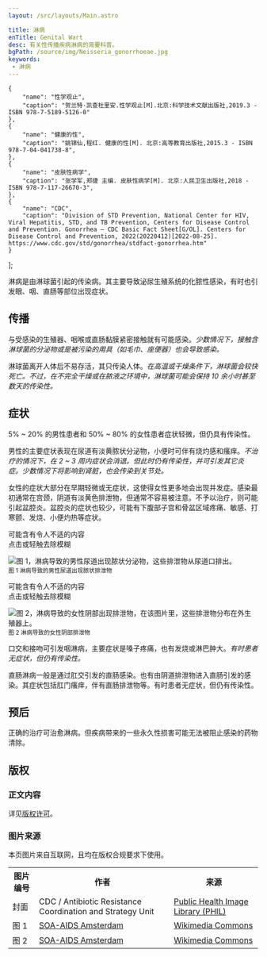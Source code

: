 ```yaml
---
layout: /src/layouts/Main.astro

title: 淋病
enTitle: Genital Wart
desc: 有关性传播疾病淋病的简要科普。
bgPath: /source/img/Neisseria_gonorrhoeae.jpg
keywords: 
 - 淋病
---
```



    {
        "name": "性学观止",
        "caption": "贺兰特·凯查杜里安.性学观止[M].北京:科学技术文献出版社,2019.3 - ISBN 978-7-5189-5126-0"
    },
    {
        "name": "健康的性",
        "caption": "姚锦仙,程红. 健康的性[M]. 北京:高等教育出版社,2015.3 - ISBN 978-7-04-041738-8",
    },
    {
        "name": "皮肤性病学",
        "caption": "张学军,郑捷 主编. 皮肤性病学[M]. 北京:人民卫生出版社,2018 - ISBN 978-7-117-26670-3",
    },
    {
        "name": "CDC",
        "caption": "Division of STD Prevention, National Center for HIV, Viral Hepatitis, STD, and TB Prevention, Centers for Disease Control and Prevention. Gonorrhea – CDC Basic Fact Sheet[G/OL]. Centers for Disease Control and Prevention, 2022(20220412)[2022-08-25]. https://www.cdc.gov/std/gonorrhea/stdfact-gonorrhea.htm"
    }
];

淋病是由淋球菌引起的传染病。其主要导致泌尿生殖系统的化脓性感染，有时也引发眼、咽、直肠等部位出现症状。<Cite citeName='性学观止' citeList={citeList}/><Cite citeName='皮肤性病学' citeList={citeList}/>

传播
--

与受感染的生殖器、咽喉或直肠黏膜紧密接触就有可能感染。<Cite citeName='性学观止' citeList={citeList}/>少数情况下，接触含淋球菌的分泌物或是被污染的用具（如毛巾、座便器）也会导致感染。<Cite citeName='健康的性' citeList={citeList}/><Cite citeName='皮肤性病学' citeList={citeList}/>

淋球菌离开人体后不易存活，其只传染人体。<Cite citeName='性学观止' citeList={citeList}/>在高温或干燥条件下，淋球菌会较快死亡。不过，在不完全干燥或在脓液之环境中，淋球菌可能会保持 10 余小时甚至数天的传染性。<Cite citeName='皮肤性病学' citeList={citeList}/>

症状
--

5% ~ 20% 的男性患者和 50% ~ 80% 的女性患者症状轻微，但仍具有传染性。

男性的主要症状表现在尿道有淡黄脓状分泌物，小便时可伴有烧灼感和瘙痒。<Cite citeName='性学观止' citeList={citeList}/>不治疗的情况下，在 2 ~ 3 周内症状会消退。<Cite citeName='健康的性' citeList={citeList}/>但此时仍有传染性，并可引发其它炎症。少数情况下将影响到肾脏，也会传染到关节处。<Cite citeName='性学观止' citeList={citeList}/>

女性的症状大部分在早期轻微或无症状，这使得女性更多地会出现并发症。感染最初通常在宫颈，阴道有淡黄色排泄物，但通常不容易被注意。不予以治疗，则可能引起盆腔炎。盆腔炎的症状也较少，可能有下腹部子宫和骨盆区域疼痛、敏感、打寒颤、发烧、小便灼热等症状。<Cite citeName='性学观止' citeList={citeList}/><Cite citeName='健康的性' citeList={citeList}/><Cite citeName='CDC' citeList={citeList}/>

<div class="row show">
<div class="col-md-6 img-box">
    <div class="click-to-show">
    <p class="text-hover-img">可能含有令人不适的内容<br/>点击或轻触去除模糊</p>
    <img loading="lazy" src="/source/img/SOA-gonorroe-male.jpg" class="img-thumbnail thumb show-after-click" alt="图 1，淋病导致的男性尿道出现脓状分泌物，这些排泄物从尿道口排出。"/>
    <br/><small>图 1 淋病导致的男性尿道出现脓状排泄物</small>
    </div>
</div>
<div class="col-md-6 img-box">
    <div class="click-to-show">
    <p class="text-hover-img">可能含有令人不适的内容<br/>点击或轻触去除模糊</p>
    <img loading="lazy" src="/source/img/SOA-gonorroe-female.jpg" class="img-thumbnail thumb show-after-click" alt="图 2，淋病导致的女性阴部出现排泄物，在该图片里，这些排泄物分布在外生殖器上。"/>
    <br/><small>图 2 淋病导致的女性阴部排泄物</small>
    </div>
</div>
</div>

口交和接吻可引发咽淋病，主要症状是嗓子疼痛，也有发烧或淋巴肿大。<Cite citeName='性学观止' citeList={citeList}/>有时患者无症状，但仍有传染性。

直肠淋病一般是通过肛交引发的直肠感染。也有由阴道排泄物进入直肠引发的感染。其症状包括肛门瘙痒，伴有直肠排泄物等。有时患者无症状，但仍有传染性。<Cite citeName='性学观止' citeList={citeList}/><Cite citeName='CDC' citeList={citeList}/>

预后
--

正确的治疗可治愈淋病。但疾病带来的一些永久性损害可能无法被阻止感染的药物清除。<Cite citeName='CDC' citeList={citeList}/>

<End />
<ReferList citeList={citeList}/>
<h2>版权</h2>
<h3 class="mt-4 mb-3">正文内容</h3>
<p>详见<a href="/general/copyright">版权许可</a>。</p>
<h3 class="mt-4 mb-3">图片来源</h3>
<p>本页图片来自互联网，且均在版权合规要求下使用。</p>
<table class="table table-bordered" style="overflow:auto">
  <tbody>
    <tr>
      <th>图片编号</th>
      <th>作者</th>
      <th>来源</th>
    </tr>
    <tr>
      <td>封面</td>
      <td>CDC / Antibiotic Resistance Coordination and Strategy Unit</td>
      <td><a href="https://phil.cdc.gov/Details.aspx?pid=23244">Public Health Image Library (PHIL)</a></td>
    </tr>
    <tr>
      <td>图 1</td>
      <td><a href="http://www.aidsfonds.nl/">SOA-AIDS Amsterdam</a></td>
      <td><a href="https://commons.wikimedia.org/wiki/File:SOA-gonorroe-male.jpg">Wikimedia Commons</a></td>
    </tr>
    <tr>
      <td>图 2</td>
      <td><a href="http://www.aidsfonds.nl/">SOA-AIDS Amsterdam</a></td>
      <td><a href="https://commons.wikimedia.org/wiki/File:SOA-gonorroe-female.jpg">Wikimedia Commons</a></td>
    </tr>
  </tbody>
</table>
<script src="/script/cw.js"></script>